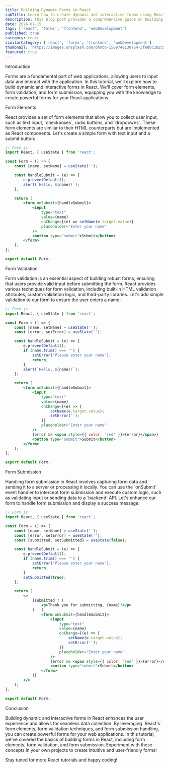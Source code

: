 ```yaml
---
title: Building Dynamic Forms in React
subTitle: Learn how to create dynamic and interactive forms using React
description: This blog post provides a comprehensive guide on building dynamic forms in React, covering form elements, form validation, and form submission.
date: 2024-07-15
tags: ['react', 'forms', 'frontend', 'webDevelopment']
published: true
category: react
similarCategory: ['react', 'forms', 'frontend', 'webDevelopment']
thumbnail: 'https://images.unsplash.com/photo-1569748130764-3fed0c102c59?q=80&w=2070&auto=format&fit=crop&ixlib=rb-4.0.3&ixid=M3wxMjA3fDB8MHxwaG90by1wYWdlfHx8fGVufDB8fHx8fA%3D%3D'
featured: true
---
```


<Heading type="danger">Introduction</Heading>

<Paragraph>
    Forms are a fundamental part of web applications, allowing users to input
    data and interact with the application. In this tutorial, we'll explore how
    to build dynamic and interactive forms in React. We'll cover form elements,
    form validation, and form submission, equipping you with the knowledge to
    create powerful forms for your React applications.
</Paragraph>

<Heading>Form Elements</Heading>

<Paragraph>
    React provides a set of form elements that allow you to collect user input,
    such as text input, `checkboxes`, radio buttons, and `dropdowns`. These form
    elements are similar to their HTML counterparts but are implemented as React
    components.
</Paragraph>

<Paragraph>
    Let's create a simple form with text input and a submit button:
</Paragraph>

```jsx
// Form.js
import React, { useState } from 'react';

const Form = () => {
    const [name, setName] = useState('');

    const handleSubmit = (e) => {
        e.preventDefault();
        alert(`Hello, ${name}!`);
    };

    return (
        <form onSubmit={handleSubmit}>
            <input
                type="text"
                value={name}
                onChange={(e) => setName(e.target.value)}
                placeholder="Enter your name"
            />
            <button type="submit">Submit</button>
        </form>
    );
};

export default Form;
```

<Heading>Form Validation</Heading>

<Paragraph>
    Form validation is an essential aspect of building robust forms, ensuring
    that users provide valid input before submitting the form. React provides
    various techniques for form validation, including built-in HTML validation
    attributes, custom validation logic, and third-party libraries.
</Paragraph>
<Paragraph>
    Let's add simple validation to our form to ensure the user enters a name:
</Paragraph>

```jsx
// Form.js
import React, { useState } from 'react';

const Form = () => {
    const [name, setName] = useState('');
    const [error, setError] = useState('');

    const handleSubmit = (e) => {
        e.preventDefault();
        if (name.trim() === '') {
            setError('Please enter your name');
            return;
        }
        alert(`Hello, ${name}!`);
    };

    return (
        <form onSubmit={handleSubmit}>
            <input
                type="text"
                value={name}
                onChange={(e) => {
                    setName(e.target.value);
                    setError('');
                }}
                placeholder="Enter your name"
            />
            {error && <span style={{ color: 'red' }}>{error}</span>}
            <button type="submit">Submit</button>
        </form>
    );
};

export default Form;
```

<Heading>Form Submission</Heading>

<Paragraph>
    Handling form submission in React involves capturing form data and sending
    it to a server or processing it locally. You can use the `onSubmit` event
    handler to intercept form submission and execute custom logic, such as
    validating input or sending data to a `backend` API.
</Paragraph>
<Paragraph>
    Let's enhance our form to handle form submission and display a success
    message:
</Paragraph>

```jsx
// Form.js
import React, { useState } from 'react';

const Form = () => {
    const [name, setName] = useState('');
    const [error, setError] = useState('');
    const [submitted, setSubmitted] = useState(false);

    const handleSubmit = (e) => {
        e.preventDefault();
        if (name.trim() === '') {
            setError('Please enter your name');
            return;
        }
        setSubmitted(true);
    };

    return (
        <>
            {submitted ? (
                <p>Thank you for submitting, {name}!</p>
            ) : (
                <form onSubmit={handleSubmit}>
                    <input
                        type="text"
                        value={name}
                        onChange={(e) => {
                            setName(e.target.value);
                            setError('');
                        }}
                        placeholder="Enter your name"
                    />
                    {error && <span style={{ color: 'red' }}>{error}</span>}
                    <button type="submit">Submit</button>
                </form>
            )}
        </>
    );
};

export default Form;
```

<Heading>Conclusion</Heading>

<Paragraph>
    Building dynamic and interactive forms in React enhances the user experience
    and allows for seamless data collection. By leveraging `React's` form
    elements, form validation techniques, and form submission handling, you can
    create powerful forms for your web applications.
</Paragraph>

<Paragraph>
    In this tutorial, we've covered the basics of building forms in React,
    including form elements, form validation, and form submission. Experiment
    with these concepts in your own projects to create intuitive and
    user-friendly forms!
</Paragraph>

Stay tuned for more React tutorials and happy coding!
